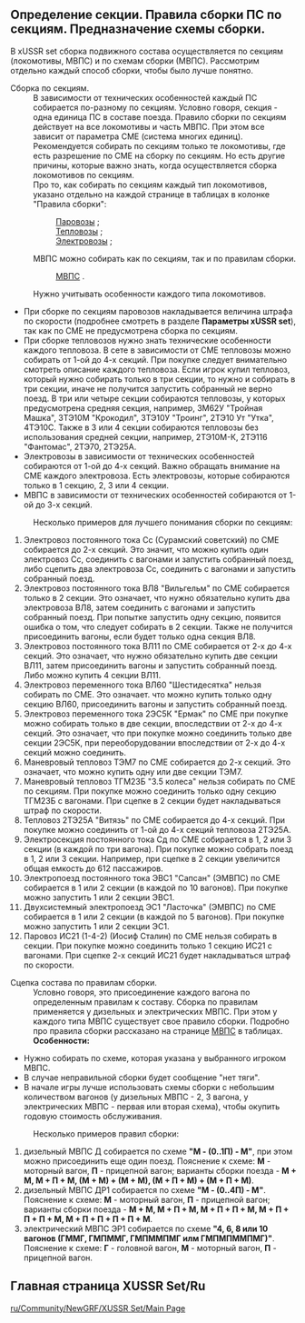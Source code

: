 ==Определение секции. Правила сборки ПС по секциям. Предназначение схемы сборки.==
В xUSSR set сборка подвижного состава осуществляется по секциям (локомотивы, МВПС) и по схемам сборки (МВПС).
Рассмотрим отдельно каждый способ сборки, чтобы было лучше понятно.
;Сборка по секциям.
:В зависимости от технических особенностей каждый ПС собирается по-разному по секциям. Условно говоря, секция - одна единица ПС в составе поезда. Правило сборки по секциям действует на все локомотивы и часть МВПС. При этом все зависит от параметра СМЕ (система многих единиц). Рекомендуется собирать по секциям только те локомотивы, где есть разрешение по СМЕ на сборку по секциям. Но есть другие причины, которые важно знать, когда осуществляется сборка локомотивов по секциям.
: Про то, как собирать по секциям каждый тип локомотивов, указано отдельно на каждой странице в таблицах в колонке "Правила сборки": 
::[https://wiki.openttd.org/XUSSR_Set/Steam/Ru Паровозы] ; 
::[https://wiki.openttd.org/XUSSR_Set/diesel_locomotive/Ru Тепловозы] ; 
::[https://wiki.openttd.org/XUSSR_Set/Electric_locomotive/Ru Электровозы] ;  
:МВПС можно собирать как по секциям, так и по правилам сборки.
::[https://wiki.openttd.org/XUSSR_Set/DMU_EMU/Ru МВПС] . 
:Нужно учитывать особенности каждого типа локомотивов.
*При сборке по секциям паровозов накладывается величина штрафа по скорости (подробнее смотреть в разделе '''Параметры xUSSR set'''), так как по СМЕ не предусмотрена сборка по секциям.
*При сборке тепловозов нужно знать технические особенности каждого тепловоза. В сете в зависимости от СМЕ тепловозы можно собирать от 1-ой до 4-х секций. При покупке следует внимательно смотреть описание каждого тепловоза. Если игрок купил тепловоз, который нужно собирать только в три секции, то нужно и собирать в три секции, иначе не получится запустить собранный не верно поезд. В три или четыре секции собираются тепловозы, у которых предусмотрена средняя секция, например, 3М62У "Тройная Машка", 3ТЭ10М "Крокодил", 3ТЭ10У "Троинг", 2ТЭ10 Ут "Утка", 4ТЭ10С. Также в 3 или 4 секции собираются тепловозы без использования средней секции, например, 2ТЭ10М-К, 2ТЭ116 "Фантомас", 2ТЭ70, 2ТЭ25А.
*Электровозы в зависимости от технических особенностей собираются от 1-ой до 4-х секций. Важно обращать внимание на СМЕ каждого электровоза. Есть электровозы, которые собираются только в 1 секцию,  2, 3 или 4 секции.
*МВПС в зависимости от технических особенностей собираются от 1-ой до 3-х секций.
:Несколько примеров для лучшего понимания сборки по секциям: 
#Электровоз постоянного тока Сс (Сурамский советский) по СМЕ собирается до 2-х секций. Это значит, что можно купить один электровоз Сс, соединить с вагонами и запустить собранный поезд, либо сцепить два электровоза Сс, соединить с вагонами и запустить собранный поезд. 
#Электровоз постоянного тока ВЛ8 "Вильгельм" по СМЕ собирается только в 2 секции. Это означает, что нужно обязательно купить два электровоза ВЛ8, затем соединить с вагонами и запустить собранный поезд. При попытке запустить одну секцию, появится ошибка о том, что следует собирать в 2 секции. Также не получится присоединить вагоны, если будет только одна секция ВЛ8.
#Электровоз постоянного тока ВЛ11 по СМЕ собирается от 2-х до 4-х секций. Это означает, что нужно обязательно купить две секции ВЛ11, затем присоединить вагоны и запустить собранный поезд. Либо можно купить 4 секции ВЛ11.
#Электровоз переменного тока ВЛ60 "Шестидесятка" нельзя собирать по СМЕ. Это означает. что можно купить только одну секцию ВЛ60, присоединить вагоны и запустить собранный поезд.
#Электровоз переменного тока 2ЭС5К "Ермак" по СМЕ при покупке можно собирать только в две секции, впоследствии от 2-х до 4-х секций. Это означает, что при покупке можно соединить только две секции 2ЭС5К, при переоборудовании впоследствии от 2-х до 4-х секций можно соединить.
#Маневровый тепловоз ТЭМ7 по СМЕ собирается до 2-х секций. Это означает, что можно купить одну или две секции ТЭМ7.
#Маневровый тепловоз ТГМ23Б "3.5 колеса" нельзя собирать по СМЕ по секциям. При покупке можно соединить только одну секцию ТГМ23Б с вагонами. При сцепке в 2 секции будет накладываться штраф по скорости.
#Тепловоз 2ТЭ25А "Витязь" по СМЕ собирается до 4-х секций. При покупке можно соединить от 1-ой до 4-х секций тепловоза 2ТЭ25А.
#Электросекция постоянного тока Сд по СМЕ собирается в 1, 2 или 3 секции (в каждой по три вагона). При покупке можно собрать поезд в 1, 2 или 3 секции. Например, при сцепке в 2 секции увеличится общая емкость до 612 пассажиров.
#Электропоезд постоянного тока ЭВС1 "Сапсан" (ЭМВПС) по СМЕ собирается в 1 или 2 секции (в каждой по 10 вагонов). При покупке можно запустить 1 или 2 секции ЭВС1.
#Двухсистемный электропоезд ЭС1 "Ласточка" (ЭМВПС) по СМЕ собирается в 1 или 2 секции (в каждой по 5 вагонов). При покупке можно запустить 1 или 2 секции ЭС1.
#Паровоз ИС21 (1-4-2) (Иосиф Сталин) по СМЕ нельзя собирать в секции. При покупке можно соединить только 1 секцию ИС21 с вагонами. При сцепке 2-х секций ИС21 будет накладываться штраф по скорости.

;Сцепка состава по правилам сборки.
:Условно говоря, это присоединение каждого вагона по определенным правилам к составу. Сборка по правилам применяется у дизельных и электрических МВПС. При этом у каждого типа МВПС существует свое правило сборки. Подробно про правила сборки рассказано на странице [https://wiki.openttd.org/XUSSR_Set/DMU_EMU/Ru МВПС] в таблицах.
:'''Особенности:'''
*Нужно собирать по схеме, которая указана у выбранного игроком МВПС.
*В случае неправильной сборки будет сообщение "нет тяги".
*В начале игры лучше использовать схемы сборки с небольшим количеством вагонов (у дизельных МВПС - 2, 3 вагона, у электрических МВПС - первая или вторая схема), чтобы окупить годовую стоимость обслуживания.
:Несколько примеров правил сборки:
#дизельный МВПС Д собирается по схеме '''"М - (0..1П) - М"''', при этом можно присоединить еще один поезд. Пояснение к схеме: '''М''' - моторный вагон, '''П''' - прицепной вагон; варианты сборки поезда - '''М + М, М + П + М, (М + М) + (М + М), (М + П + М) + (М + П + М)'''.
#дизельный МВПС ДР1 собирается по схеме '''"М - (0..4П) - М"'''. Пояснение к схеме: '''М''' - моторный вагон, '''П''' - прицепной вагон; варианты сборки поезда - '''М + М, М + П + М, М + П + П + М, М + П + П + П + М, М + П + П + П + П + М'''.
#электрический МВПС ЭР1 собирается по схеме '''"4, 6, 8 или 10 вагонов (ГММГ, ГМПММГ, ГМПММПМГ илм ГМПМПММПМГ)"'''. Пояснение к схеме: '''Г''' - головной вагон, '''М''' - моторный вагон, '''П''' - прицепной вагон.

==Главная страница XUSSR Set/Ru==
[[ru/Community/NewGRF/XUSSR Set/Main Page]]